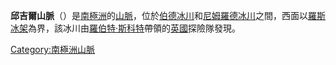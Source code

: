 '''邱吉爾山脈'''（{{lang-en|Churchill Mountains}}）是[[南極洲|南極洲]]的[[山脈|山脈]]，位於[[伯德冰川|伯德冰川]]和[[尼姆羅德冰川|尼姆羅德冰川]]之間，西面以[[羅斯冰架|羅斯冰架]]為界，該冰川由[[羅伯特·斯科特|羅伯特·斯科特]]帶領的[[英國|英國]]探險隊發現。

{{Antarctica-geo-stub}}
[[Category:南極洲山脈|Category:南極洲山脈]]